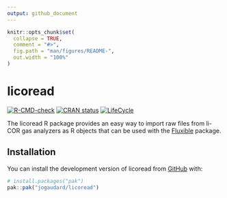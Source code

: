 ```yaml
---
output: github_document
---
```


<!-- README.md is generated from README.Rmd. Please edit that file -->

```r
knitr::opts_chunk$set(
  collapse = TRUE,
  comment = "#>",
  fig.path = "man/figures/README-",
  out.width = "100%"
)
```

# licoread

<!-- badges: start -->
[![R-CMD-check](https://github.com/jogaudard/licoread/actions/workflows/R-CMD-check.yaml/badge.svg)](https://github.com/jogaudard/licoread/actions/workflows/R-CMD-check.yaml)
[![CRAN status](https://www.r-pkg.org/badges/version/licoread)](https://CRAN.R-project.org/package=licoread)
[![LifeCycle](https://img.shields.io/badge/lifecycle-experimental-orange)](https://lifecycle.r-lib.org/articles/stages.html#experimental)
<!-- badges: end -->

The licoread R package provides an easy way to import raw files from li-COR gas analyzers as R objects that can be used with the [Fluxible](https://plant-functional-trait-course.github.io/fluxible/) package.

## Installation

You can install the development version of licoread from [GitHub](https://github.com/) with:

``` r
# install.packages("pak")
pak::pak("jogaudard/licoread")
```


